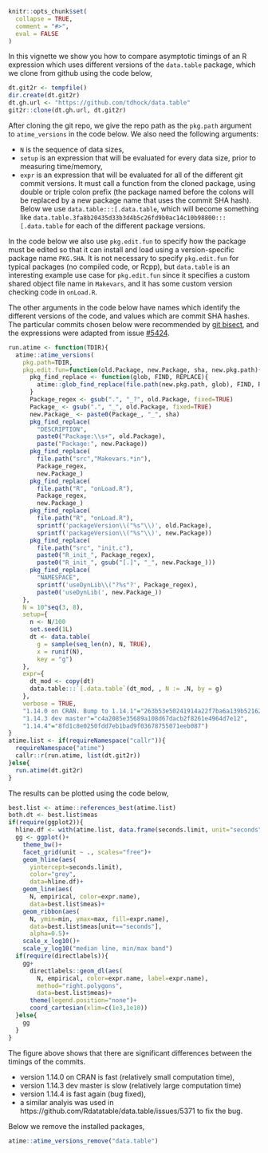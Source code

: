 <!--
%\VignetteEngine{knitr::knitr}
%\VignetteIndexEntry{Comparing git versions of data.table}
-->

```r
knitr::opts_chunk$set(
  collapse = TRUE,
  comment = "#>",
  eval = FALSE
)
```

In this vignette we show you how to compare asymptotic timings of an R
expression which uses different versions of the `data.table` package,
which we clone from github using the code below,

```r
dt.git2r <- tempfile()
dir.create(dt.git2r)
dt.gh.url <- "https://github.com/tdhock/data.table"
git2r::clone(dt.gh.url, dt.git2r)
```

After cloning the git repo, we give the repo path as the `pkg.path`
argument to `atime_versions` in the code below. We also need the
following arguments:

* `N` is the sequence of data sizes,
* `setup` is an expression that will be evaluated for every data size,
  prior to measuring time/memory,
* `expr` is an expression that will be evaluated for all of the
  different git commit versions. It must call a function from the
  cloned package, using double or triple colon prefix (the package
  named before the colons will be replaced by a new package name that
  uses the commit SHA hash). Below we use `data.table:::[.data.table`,
  which will become something like
  `data.table.3fa8b20435d33b3d4b5c26fd9b0ac14c10b98800:::[.data.table`
  for each of the different package versions.

In the code below we also use `pkg.edit.fun` to specify how the
package must be edited so that it can install and load using a
version-specific package name `PKG.SHA`. It is not necessary to
specify `pkg.edit.fun` for typical packages (no compiled code, or
Rcpp), but `data.table` is an interesting example use case for
`pkg.edit.fun` since it specifies a custom shared object file name in
`Makevars`, and it has some custom version checking code in
`onLoad.R`.

The other arguments in the code below have names which identify the
different versions of the code, and values which are commit SHA
hashes. The particular commits chosen below were recommended by [git
bisect](https://git-scm.com/docs/git-bisect), and the expressions were
adapted from issue
[#5424](https://github.com/Rdatatable/data.table/pull/5424).

```r
run.atime <- function(TDIR){
  atime::atime_versions(
    pkg.path=TDIR,
    pkg.edit.fun=function(old.Package, new.Package, sha, new.pkg.path){
      pkg_find_replace <- function(glob, FIND, REPLACE){
        atime::glob_find_replace(file.path(new.pkg.path, glob), FIND, REPLACE)
      }
      Package_regex <- gsub(".", "_?", old.Package, fixed=TRUE)
      Package_ <- gsub(".", "_", old.Package, fixed=TRUE)
      new.Package_ <- paste0(Package_, "_", sha)
      pkg_find_replace(
        "DESCRIPTION", 
        paste0("Package:\\s+", old.Package),
        paste("Package:", new.Package))
      pkg_find_replace(
        file.path("src","Makevars.*in"),
        Package_regex,
        new.Package_)
      pkg_find_replace(
        file.path("R", "onLoad.R"),
        Package_regex,
        new.Package_)
      pkg_find_replace(
        file.path("R", "onLoad.R"),
        sprintf('packageVersion\\("%s"\\)', old.Package),
        sprintf('packageVersion\\("%s"\\)', new.Package))
      pkg_find_replace(
        file.path("src", "init.c"),
        paste0("R_init_", Package_regex),
        paste0("R_init_", gsub("[.]", "_", new.Package_)))
      pkg_find_replace(
        "NAMESPACE",
        sprintf('useDynLib\\("?%s"?', Package_regex),
        paste0('useDynLib(', new.Package_))
    },
    N = 10^seq(3, 8),
    setup={
      n <- N/100
      set.seed(1L)
      dt <- data.table(
        g = sample(seq_len(n), N, TRUE),
        x = runif(N),
        key = "g")
    },
    expr={
      dt_mod <- copy(dt)
      data.table:::`[.data.table`(dt_mod, , N := .N, by = g)
    },
    verbose = TRUE,
    "1.14.0 on CRAN. Bump to 1.14.1"="263b53e50241914a22f7ba6a139b52162c9d7927",
    "1.14.3 dev master"="c4a2085e35689a108d67dacb2f8261e4964d7e12",
    "1.14.4"="8fd1c8e0250fdd7eb1bad9f03678755071eeb087")
}
atime.list <- if(requireNamespace("callr")){
  requireNamespace("atime")
  callr::r(run.atime, list(dt.git2r))
}else{
  run.atime(dt.git2r)
}
```

The results can be plotted using the code below,

```r
best.list <- atime::references_best(atime.list)
both.dt <- best.list$meas
if(require(ggplot2)){
  hline.df <- with(atime.list, data.frame(seconds.limit, unit="seconds"))
  gg <- ggplot()+
    theme_bw()+
    facet_grid(unit ~ ., scales="free")+
    geom_hline(aes(
      yintercept=seconds.limit),
      color="grey",
      data=hline.df)+
    geom_line(aes(
      N, empirical, color=expr.name),
      data=best.list$meas)+
    geom_ribbon(aes(
      N, ymin=min, ymax=max, fill=expr.name),
      data=best.list$meas[unit=="seconds"],
      alpha=0.5)+
    scale_x_log10()+
    scale_y_log10("median line, min/max band")
  if(require(directlabels)){
    gg+
      directlabels::geom_dl(aes(
        N, empirical, color=expr.name, label=expr.name),
        method="right.polygons",
        data=best.list$meas)+
      theme(legend.position="none")+
      coord_cartesian(xlim=c(1e3,1e10))
  }else{
    gg
  }
}
```

The figure above shows that there are significant differences between
the timings of the commits. 

* version 1.14.0 on CRAN is fast (relatively
  small computation time),
* version 1.14.3 dev master is slow (relatively large computation time)
* version 1.14.4 is fast again (bug fixed),
* a similar analyis was used in https://github.com/Rdatatable/data.table/issues/5371 to fix the bug.

Below we remove the installed packages,

```r
atime::atime_versions_remove("data.table")
```
